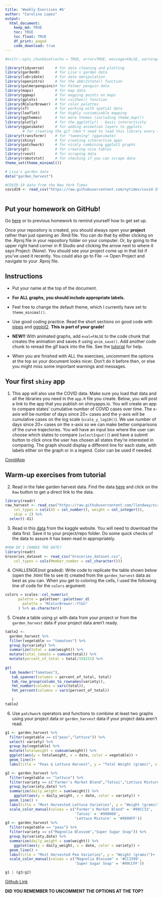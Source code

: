 ```yaml
---
title: 'Weekly Exercises #6'
author: "Carolina Lopez"
output: 
  html_document:
    keep_md: TRUE
    toc: TRUE
    toc_float: TRUE
    df_print: paged
    code_download: true
---
```



```r
#knitr::opts_chunk$set(echo = TRUE, error=TRUE, message=FALSE, warning=FALSE)
```

```r
library(tidyverse)     # for data cleaning and plotting
library(gardenR)       # for Lisa's garden data
library(lubridate)     # for date manipulation
library(openintro)     # for the abbr2state() function
library(palmerpenguins)# for Palmer penguin data
library(maps)          # for map data
library(ggmap)         # for mapping points on maps
library(gplots)        # for col2hex() function
library(RColorBrewer)  # for color palettes
library(sf)            # for working with spatial data
library(leaflet)       # for highly customizable mapping
library(ggthemes)      # for more themes (including theme_map())
library(plotly)        # for the ggplotly() - basic interactivity
library(gganimate)     # for adding animation layers to ggplots
        # for creating the gif (don't need to load this library every time,but need it installed)
library(transformr)    # for "tweening" (gganimate)
library(shiny)         # for creating interactive apps
library(patchwork)     # for nicely combining ggplot2 graphs  
library(gt)            # for creating nice tables
library(rvest)         # for scraping data
library(robotstxt)     # for checking if you can scrape data
theme_set(theme_minimal())
```

```r
# Lisa's garden data
data("garden_harvest")

#COVID-19 data from the New York Times
covid19 <- read_csv("https://raw.githubusercontent.com/nytimes/covid-19-data/master/us-states.csv")



```

## Put your homework on GitHub!

Go [here](https://github.com/llendway/github_for_collaboration/blob/master/github_for_collaboration.md) or to previous homework to remind yourself how to get set up. 

Once your repository is created, you should always open your **project** rather than just opening an .Rmd file. You can do that by either clicking on the .Rproj file in your repository folder on your computer. Or, by going to the upper right hand corner in R Studio and clicking the arrow next to where it says Project: (None). You should see your project come up in that list if you've used it recently. You could also go to File --> Open Project and navigate to your .Rproj file. 

## Instructions

* Put your name at the top of the document. 

* **For ALL graphs, you should include appropriate labels.** 

* Feel free to change the default theme, which I currently have set to `theme_minimal()`. 

* Use good coding practice. Read the short sections on good code with [pipes](https://style.tidyverse.org/pipes.html) and [ggplot2](https://style.tidyverse.org/ggplot2.html). **This is part of your grade!**

* **NEW!!** With animated graphs, add `eval=FALSE` to the code chunk that creates the animation and saves it using `anim_save()`. Add another code chunk to reread the gif back into the file. See the [tutorial](https://animation-and-interactivity-in-r.netlify.app/) for help. 

* When you are finished with ALL the exercises, uncomment the options at the top so your document looks nicer. Don't do it before then, or else you might miss some important warnings and messages.

## Your first `shiny` app 

  1. This app will also use the COVID data. Make sure you load that data and all the libraries you need in the `app.R` file you create. Below, you will post a link to the app that you publish on shinyapps.io. You will create an app to compare states' cumulative number of COVID cases over time. The x-axis will be number of days since 20+ cases and the y-axis will be cumulative cases on the log scale (`scale_y_log10()`). We use number of days since 20+ cases on the x-axis so we can make better comparisons of the curve trajectories. You will have an input box where the user can choose which states to compare (`selectInput()`) and have a submit button to click once the user has chosen all states they're interested in comparing. The graph should display a different line for each state, with labels either on the graph or in a legend. Color can be used if needed. 
  
  
 [CovidApp](https://carolinalopez13.shinyapps.io/Week-6/)
  
## Warm-up exercises from tutorial

  2. Read in the fake garden harvest data. Find the data [here](https://github.com/llendway/scraping_etc/blob/main/2020_harvest.csv) and click on the `Raw` button to get a direct link to the data. 
  
```r
library(readr)
raw_harvest <- read_csv("https://raw.githubusercontent.com/llendway/scraping_etc/main/2020_harvest.csv", 
    col_types = cols(X5 = col_number(), weight = col_integer()), 
    skip = 2) %>% 
  select(-X1)
```
  
  
  
  3. Read in this [data](https://www.kaggle.com/heeraldedhia/groceries-dataset) from the kaggle website. You will need to download the data first. Save it to your project/repo folder. Do some quick checks of the data to assure it has been read in appropriately.
  
```r
#HOW DO I CHANGE THE DATE?
library(readr)
Groceries_dataset <- read_csv("Groceries_dataset.csv", 
    col_types = cols(Member_number = col_character())) 
```
  

  4. CHALLENGE(not graded): Write code to replicate the table shown below (open the .html file to see it) created from the `garden_harvest` data as best as you can. When you get to coloring the cells, I used the following line of code for the `colors` argument:
  
```r
colors = scales::col_numeric(
      palette = paletteer::paletteer_d(
        palette = "RColorBrewer::YlGn"
      ) %>% as.character()
```




  5. Create a table using `gt` with data from your project or from the `garden_harvest` data if your project data aren't ready.
  
```r
 
table2 <-
  garden_harvest %>% 
  filter(vegetable == "tomatoes") %>% 
  group_by(variety) %>% 
  summarize(total = sum(weight)) %>% 
  mutate(total_tomato = cumsum(total)) %>% 
  mutate(percent_of_total = total/158231) %>% 
  
gt(
  tab_header("Tomatoes"),
   tab_spanner(columns = percent_of_total, total)
   tab_row_group(column_to_rownames(variety)),
   fmt_number(columns = vars(total)),
   fmt_percent(columns = vars(percent_of_total))
   
   )
table2
```
  
  
  6. Use `patchwork` operators and functions to combine at least two graphs using your project data or `garden_harvest` data if your project data aren't read.
  
```r
g1 <- garden_harvest %>% 
  filter(vegetable == c("peas","lettuce")) %>%
  select(-variety) %>% 
  group_by(vegetable) %>% 
  mutate(totalweight = cumsum(weight)) %>% 
  ggplot(aes(y = totalweight, x = date, color = vegetable)) +
  geom_line()+
  labs(title = "Peas & Lettuce Harvest", y = "Total Weight (grams)", x = "Date")

g2 <- garden_harvest %>% 
  filter(vegetable == "lettuce") %>%
  filter(variety == c("Farmer's Market Blend","Tatsoi","Lettuce Mixture")) %>% 
  group_by(variety,date) %>% 
  summarize(daily_weight = sum(weight)) %>% 
    ggplot(aes(y = daily_weight, x = date, color = variety)) +
  geom_line() +
  labs(title = "Most Harvested Lettuce Varieties", y = "Weight (grams)")+
  scale_color_manual(values = c("Farmer's Market Blend" = '#99CC33',
                                'Tatsoi' = '#990000',
                                'Lettuce Mixture' = '#9999FF'))
g3 <- garden_harvest %>% 
  filter(vegetable == "peas") %>%
  filter(variety == c("Magnolia Blossom","Super Sugar Snap")) %>% 
  group_by(variety,date) %>% 
  summarize(daily_weight = sum(weight)) %>% 
    ggplot(aes(y = daily_weight, x = date, color = variety)) +
  geom_line() +
  labs(title = "Most Harvested Pea Varieties", y = "Weight (grams)")+
  scale_color_manual(values = c("Magnolia Blossom" = '#CC3399',
                                'Super Sugar Snap' = '#99CCFF'))

g1 | (g3/g2)
```
  
  
  
 [Github Link](https://carolinalopez13.shinyapps.io/Week-6/)
  

**DID YOU REMEMBER TO UNCOMMENT THE OPTIONS AT THE TOP?**
